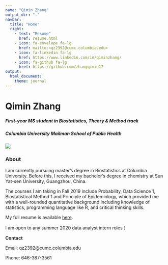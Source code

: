 ```yaml
---
name: "Qimin Zhang"
output_dir: "."
navbar:
  title: "Home"
  right:
    - text: "Resume"
      href: resume.html
    - icon: fa-envelope fa-lg
      href: mailto:<qz2392@cumc.columbia.edu>
    - icon: fa-linkedin fa-lg
      href: https://www.linkedin.com/in/qiminzhang/
    - icon: fa-github fa-lg
      href: https://github.com/zhangqimin17
output:
  html_document:
    theme: journal
---
```


# Qimin Zhang

##### First-year MS student in Biostatistics, Theory & Method track

##### Columbia University Mailman School of Public Health

![](myphoto.JPG)


### About

I am currently pursuing master's degree in Biostatistics at Columbia University. Before this, I received my bachelor's degree in chemistry at Sun Yat-sen University, Guangzhou, China. 

The courses I am taking in Fall 2019 include Probability, Data Science 1, Biostatistical Method 1 and Principle of Epidemiology, which provided me with a well-rounded quantitative background including knowledge of statistics, programming language like R, and critical thinking skills.

My full resume is available [here](resume.html).

I am open to any summer 2020 data analyst intern roles！


**Contact**

Email: qz2392@cumc.columbia.edu

Phone: 646-387-3561

